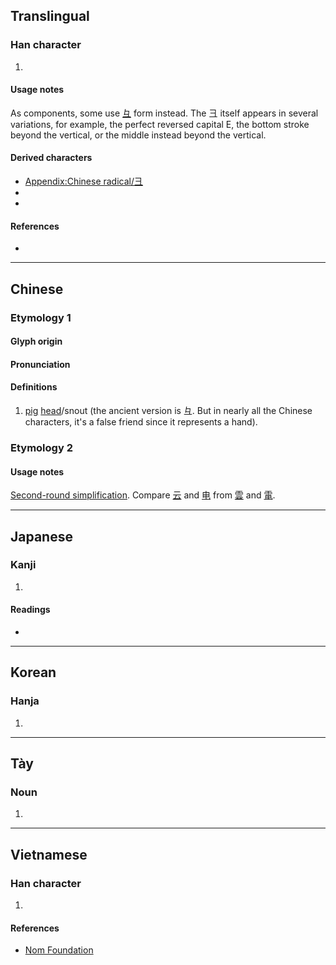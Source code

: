 {{also|𫜹|Ǝ|∃|ヨ|크|彑|𠀉|𰀄|𰀂|ㅌ}}
{{character info}}
{{character info|⼹}}
==Translingual==
{{stroke order|type=animate}}

===Han character===
{{Han char|rn=58|rad=彐|as=00|sn=3|four=|canj=NMM,SM,XSM|ids=⿴コ一(GV),⿴ユ一(HTJK)}}

# {{mul-kangxi radical-def}}

====Usage notes====
As components, some use [[彑]] form instead. The 彐 itself appears in several variations, for example, the perfect reversed capital E, the bottom stroke beyond the vertical, or the middle instead beyond the vertical.

====Derived characters====
* [[Appendix:Chinese radical/彐]]
* {{l|mul|[[妇]], [[扫]], [[𠨔]], [[𦥑]], [[𬳨]], [[𬺹]], [[夛]], [[㚑]], [[寻]], [[㞪]], [[𭘒]], [[𫸖]], [[灵]], [[𠬶]], [[帚]], [[𢑖]], [[尋]], [[㝷]], [[𡬶]]}}
* {{l|mul|[[刍]], [[当]], [[𫡆]], [[𤔌]], [[雪]], [[𬰙]], [[𡰩]], [[𫊞]], [[𣏃]], [[秉]], [[榋]], [[偼]], [[𠸝]], [[媫]], [[㨗]], [[縁]]}}

====References====
* {{Han ref|kx=0362.040|dkj=09908|dj=0680.110|hdz=20960.090|uh=5F50|ud=24400}}

----

==Chinese==
{{zh-forms}}

===Etymology 1===
{{Han-glyphref|[[File:彐 (1).svg|16px]]}}

====Glyph origin====
{{Han etym}}

====Pronunciation====
{{zh-pron
|m=jì
|c=gai3
|h=pfs=kì
|mn=kè
|w=
|mc=y
|oc=
|ma=|ma2=
|cat=n
}}

====Definitions====
{{zh-hanzi}}

# [[pig]] [[head]]/snout (the ancient version is 彑. But in nearly all the Chinese characters, it's a false friend since it represents a hand).

===Etymology 2===
{{Han-glyphref|[[File:彐 (2).svg|16px]]}}
{{zh-see|雪|ss}}

====Usage notes====
[[w:Second round of simplified Chinese characters|Second-round simplification]]. Compare [[云]] and [[电]] from [[雲]] and [[電]].

----

==Japanese==

===Kanji===
{{ja-kanji|grade=|rs=彐00}}

# {{rfdef|ja|sort=彐00}}

====Readings====
* {{ja-readings|on=けい|kun=けいがしら}}

----

==Korean==

===Hanja===
{{ko-hanja|계}}

# {{rfdef|ko|sort=彐00}}

----

==Tày==

===Noun===
{{head|tyz|noun|tr=mự}}

# {{tyz-Nom form of|mự|[[day]]}}

----

==Vietnamese==

===Han character===
{{vi-readings|rs=彐00|readings=kệ,kẹ,kí}}

# {{rfdef|vi|sort=彐00}}

====References====
* [http://nomfoundation.org/common/nom_details.php?codepoint=5F50 Nom Foundation]

[[Category:CJKV radicals| ]]